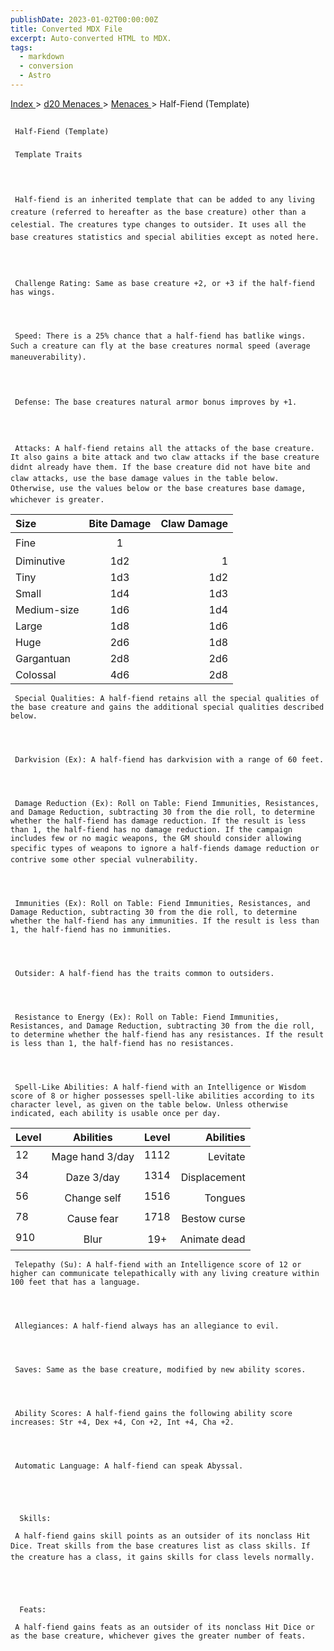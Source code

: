 ```yaml
---
publishDate: 2023-01-02T00:00:00Z
title: Converted MDX File
excerpt: Auto-converted HTML to MDX.
tags:
  - markdown
  - conversion
  - Astro
---
```


[
Index
](-index) >
[
d20 Menaces
](menaces-d20-index) >
[
Menaces
](menaces-d20-menaces-index) > Half-Fiend (Template)

##

     Half-Fiend (Template)

###

     Template Traits




     Half-fiend is an inherited template that can be added to any living creature (referred to hereafter as the base creature) other than a celestial. The creatures type changes to outsider. It uses all the base creatures statistics and special abilities except as noted here.




     Challenge Rating: Same as base creature +2, or +3 if the half-fiend has wings.




     Speed: There is a 25% chance that a half-fiend has batlike wings. Such a creature can fly at the base creatures normal speed (average maneuverability).




     Defense: The base creatures natural armor bonus improves by +1.




     Attacks: A half-fiend retains all the attacks of the base creature. It also gains a bite attack and two claw attacks if the base creature didnt already have them. If the base creature did not have bite and claw attacks, use the base damage values in the table below. Otherwise, use the values below or the base creatures base damage, whichever is greater.

| Size        | Bite Damage | Claw Damage |
| :---------- | :---------: | ----------: |
| Fine        |      1      |             |
| Diminutive  |     1d2     |           1 |
| Tiny        |     1d3     |         1d2 |
| Small       |     1d4     |         1d3 |
| Medium-size |     1d6     |         1d4 |
| Large       |     1d8     |         1d6 |
| Huge        |     2d6     |         1d8 |
| Gargantuan  |     2d8     |         2d6 |
| Colossal    |     4d6     |         2d8 |

     Special Qualities: A half-fiend retains all the special qualities of the base creature and gains the additional special qualities described below.




     Darkvision (Ex): A half-fiend has darkvision with a range of 60 feet.




     Damage Reduction (Ex): Roll on Table: Fiend Immunities, Resistances, and Damage Reduction, subtracting 30 from the die roll, to determine whether the half-fiend has damage reduction. If the result is less than 1, the half-fiend has no damage reduction. If the campaign includes few or no magic weapons, the GM should consider allowing specific types of weapons to ignore a half-fiends damage reduction or contrive some other special vulnerability.




     Immunities (Ex): Roll on Table: Fiend Immunities, Resistances, and Damage Reduction, subtracting 30 from the die roll, to determine whether the half-fiend has any immunities. If the result is less than 1, the half-fiend has no immunities.




     Outsider: A half-fiend has the traits common to outsiders.




     Resistance to Energy (Ex): Roll on Table: Fiend Immunities, Resistances, and Damage Reduction, subtracting 30 from the die roll, to determine whether the half-fiend has any resistances. If the result is less than 1, the half-fiend has no resistances.




     Spell-Like Abilities: A half-fiend with an Intelligence or Wisdom score of 8 or higher possesses spell-like abilities according to its character level, as given on the table below. Unless otherwise indicated, each ability is usable once per day.

| Level |    Abilities    | Level |    Abilities |
| :---- | :-------------: | :---: | -----------: |
| 12    | Mage hand 3/day | 1112  |     Levitate |
| 34    |   Daze 3/day    | 1314  | Displacement |
| 56    |   Change self   | 1516  |      Tongues |
| 78    |   Cause fear    | 1718  | Bestow curse |
| 910   |      Blur       |  19+  | Animate dead |

     Telepathy (Su): A half-fiend with an Intelligence score of 12 or higher can communicate telepathically with any living creature within 100 feet that has a language.




     Allegiances: A half-fiend always has an allegiance to evil.




     Saves: Same as the base creature, modified by new ability scores.




     Ability Scores: A half-fiend gains the following ability score increases: Str +4, Dex +4, Con +2, Int +4, Cha +2.




     Automatic Language: A half-fiend can speak Abyssal.





      Skills:

     A half-fiend gains skill points as an outsider of its nonclass Hit Dice. Treat skills from the base creatures list as class skills. If the creature has a class, it gains skills for class levels normally.





      Feats:

     A half-fiend gains feats as an outsider of its nonclass Hit Dice or as the base creature, whichever gives the greater number of feats.

